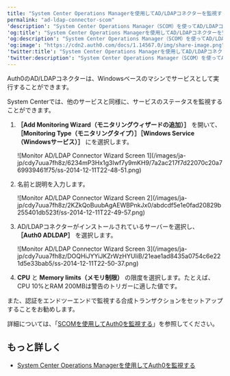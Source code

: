 ```yaml
---
title: "System Center Operations Managerを使用してAD/LDAPコネクターを監視する"
permalink: "ad-ldap-connector-scom"
'description': "System Center Operations Manager（SCOM）を使ってAD/LDAPコネクターを監視する方法を説明します。"
'og:title': "System Center Operations Managerを使用してAD/LDAPコネクターを監視する"
'og:description': "System Center Operations Manager（SCOM）を使ってAD/LDAPコネクターを監視する方法を説明します。"
'og:image': "https://cdn2.auth0.com/docs/1.14567.0/img/share-image.png"
'twitter:title': "System Center Operations Managerを使用してAD/LDAPコネクターを監視する"
'twitter:description': "System Center Operations Manager（SCOM）を使ってAD/LDAPコネクターを監視する方法を説明します。"
---
```


Auth0のAD/LDAPコネクターは、Windowsベースのマシンでサービスとして実行することができます。

System Centerでは、他のサービスと同様に、サービスのステータスを監視することができます。

1. **［Add Monitoring Wizard（モニタリングウィザードの追加）］** を開いて、 **［Monitoring Type（モニタリングタイプ）］［Windows Service（Windowsサービス）］** にを選択します。

   <Frame>![Monitor AD/LDAP Connector Wizard Screen 1](/images/ja-jp/cdy7uua7fh8z/6234mP3Hx1g3Iwf7y9mKH9/7a2ac217f7d22070c20a769939461f75/ss-2014-12-11T22-48-51.png)</Frame>

2. 名前と説明を入力します。

   <Frame>![Monitor AD/LDAP Connector Wizard Screen 2](/images/ja-jp/cdy7uua7fh8z/2KZkQoBuubAgAEWBPnkJx0/abdcdf5e1e0fad20829b255401db523f/ss-2014-12-11T22-49-57.png)</Frame>

3. AD/LDAPコネクターがインストールされているサーバーを選択し、 **［Auth0 ADLDAP］** を選択します。

   <Frame>![Monitor AD/LDAP Connector Wizard Screen 3](/images/ja-jp/cdy7uua7fh8z/DOQHiJYYiJKZrWzHYUIiB/21eae1ad8435a0754c6e221d5e33bab5/ss-2014-12-11T22-50-37.png)</Frame>

4. **CPU** と **Memory limits（メモリ制限）** の限度を選択します。たとえば、CPU 10%とRAM 200MBは警告のトリガーに適した値です。

また、認証をエンドツーエンドで監視する合成トランザクションをセットアップすることをお勧めします。

詳細については、「[SCOMを使用してAuth0を監視する](/ja-jp/deploy-monitor/monitor/monitor-using-scom)」を参照してください。

## もっと詳しく

* [System Center Operations Managerを使用してAuth0を監視する](/ja-jp/deploy-monitor/monitor/monitor-using-scom)